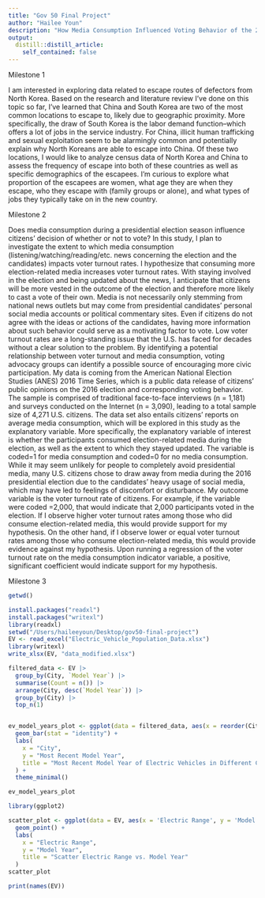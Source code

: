 ```yaml
---
title: "Gov 50 Final Project"
author: "Hailee Youn"
description: "How Media Consumption Influenced Voting Behavior of the 2016 U.S. Presidential Election"
output:
  distill::distill_article:
    self_contained: false
---
```




Milestone 1

I am interested in exploring data related to escape routes of defectors from North Korea. Based on the research and literature review I've done on this topic so far, I've learned that China and South Korea are two of the most common locations to escape to, likely due to geographic proximity. More specifically, the draw of South Korea is the labor demand function--which offers a lot of jobs in the service industry. For China, illicit human trafficking and sexual exploitation seem to be alarmingly common and potentially explain why North Koreans are able to escape into China. Of these two locations, I would like to analyze census data of North Korea and China to assess the frequency of escape into both of these countries as well as specific demographics of the escapees. I'm curious to explore what proportion of the escapees are women, what age they are when they escape, who they escape with (family groups or alone), and what types of jobs they typically take on in the new country. 



Milestone 2

Does media consumption during a presidential election season influence citizens’ decision of whether or not to vote? In this study, I plan to investigate the extent to which media consumption (listening/watching/reading/etc. news concerning the election and the candidates) impacts voter turnout rates. I hypothesize that consuming more election-related media increases voter turnout rates. With staying involved in the election and being updated about the news, I anticipate that citizens will be more vested in the outcome of the election and therefore more likely to cast a vote of their own. Media is not necessarily only stemming from national news outlets but may come from presidential candidates’ personal social media accounts or political commentary sites. Even if citizens do not agree with the ideas or actions of the candidates, having more information about such behavior could serve as a motivating factor to vote. Low voter turnout rates are a long-standing issue that the U.S. has faced for decades without a clear solution to the problem. By identifying a potential relationship between voter turnout and media consumption, voting advocacy groups can identify a possible source of encouraging more civic participation. My data is coming from the American National Election Studies (ANES) 2016 Time Series, which is a public data release of citizens’ public opinions on the 2016 election and corresponding voting behavior. The sample is comprised of traditional face-to-face interviews (n = 1,181) and surveys conducted on the Internet (n = 3,090), leading to a total sample size of 4,271 U.S. citizens. The data set also entails citizens’ reports on average media consumption, which will be explored in this study as the explanatory variable. More specifically, the explanatory variable of interest is whether the participants consumed election-related media during the election, as well as the extent to which they stayed updated. The variable is coded=1 for media consumption and coded=0 for no media consumption. While it may seem unlikely for people to completely avoid presidential media, many U.S. citizens chose to draw away from media during the 2016 presidential election due to the candidates’ heavy usage of social media, which may have led to feelings of discomfort or disturbance. My outcome variable is the voter turnout rate of citizens. For example, if the variable were coded =2,000, that would indicate that 2,000 participants voted in the election. If I observe higher voter turnout rates among those who did consume election-related media, this would provide support for my hypothesis. On the other hand, if I observe lower or equal voter turnout rates among those who consume election-related media, this would provide evidence against my hypothesis. Upon running a regression of the voter turnout rate on the media consumption indicator variable, a positive, significant coefficient would indicate support for my hypothesis.

Milestone 3
```r
getwd()
```

```r
install.packages("readxl")
install.packages("writexl")
library(readxl)
setwd("/Users/haileeyoun/Desktop/gov50-final-project")
EV <- read_excel("Electric_Vehicle_Population_Data.xlsx")
library(writexl)
write_xlsx(EV, "data_modified.xlsx")
```


```r
filtered_data <- EV |>
  group_by(City, `Model Year`) |>
  summarise(Count = n()) |>
  arrange(City, desc(`Model Year`)) |>
  group_by(City) |>
  top_n(1)  


ev_model_years_plot <- ggplot(data = filtered_data, aes(x = reorder(City, -`Model Year`), y = `Model Year`, fill = City)) +
  geom_bar(stat = "identity") +
  labs(
    x = "City",
    y = "Most Recent Model Year",
    title = "Most Recent Model Year of Electric Vehicles in Different Cities"
  ) +
  theme_minimal() 

ev_model_years_plot
```

```r
library(ggplot2)

scatter_plot <- ggplot(data = EV, aes(x = 'Electric Range', y = 'Model Year')) +
  geom_point() + 
  labs(
    x = "Electric Range",
    y = "Model Year",
    title = "Scatter Electric Range vs. Model Year"
  ) 
scatter_plot
```




```r
print(names(EV))
```

